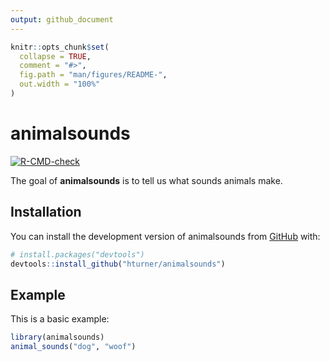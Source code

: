 ```yaml
---
output: github_document
---
```


<!-- README.md is generated from README.Rmd. Please edit that file -->

```r
knitr::opts_chunk$set(
  collapse = TRUE,
  comment = "#>",
  fig.path = "man/figures/README-",
  out.width = "100%"
)
```

# animalsounds

<!-- badges: start -->
[![R-CMD-check](https://github.com/hturner/animalsounds/actions/workflows/R-CMD-check.yaml/badge.svg)](https://github.com/hturner/animalsounds/actions/workflows/R-CMD-check.yaml)
<!-- badges: end -->

The goal of **animalsounds** is to tell us what sounds animals make.

## Installation

You can install the development version of animalsounds from [GitHub](https://github.com/) with:

``` r
# install.packages("devtools")
devtools::install_github("hturner/animalsounds")
```

## Example

This is a basic example:

```r
library(animalsounds)
animal_sounds("dog", "woof")
```
